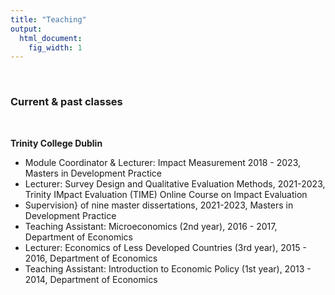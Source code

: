 ```yaml
---
title: "Teaching"
output:
  html_document:
    fig_width: 1
---
```


<br>

### Current & past classes

<br>


**Trinity College Dublin**

- Module Coordinator & Lecturer: Impact Measurement 2018 - 2023, Masters in Development Practice 
- Lecturer: Survey Design and Qualitative Evaluation Methods, 2021-2023, Trinity IMpact Evaluation (TIME) Online Course on Impact Evaluation 
- Supervision} of nine master dissertations, 2021-2023, Masters in Development Practice 
- Teaching Assistant: Microeconomics (2nd year), 2016  - 2017, Department of Economics
- Lecturer: Economics of Less Developed Countries (3rd year), 2015  - 2016, Department of Economics
- Teaching Assistant: Introduction to Economic Policy (1st year), 2013  - 2014, Department of Economics